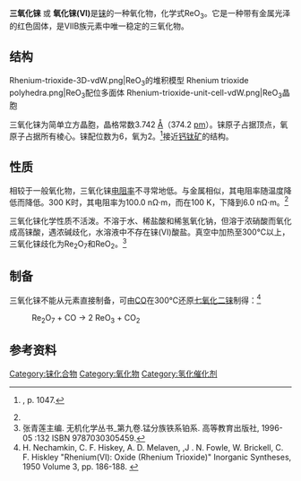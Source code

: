 {{chembox
| verifiedrevid = 432110388
| ImageFileL1 = Rhenium-trioxide-unit-cell-3D-balls-B.png
| ImageFileR1 = REO3.JPG
| ImageSize = 
| IUPACName = 三氧化铼
| OtherNames = Rhenia
| Section1 = {{Chembox Identifiers
| CASNo_Ref = {{cascite|correct|??}}
| CASNo = 1314-28-9
| PubChem = 102110
| EINECS = 215-228-8
| SMILES = O=[Re](=O)=O
| InChI = 1S/3O.Re
}}
| Section2 = {{Chembox Properties
| Formula = ReO<sub>3</sub>
| MolarMass = 234.205
| Appearance =深红色晶体
| Density = 6.92 g/cm<sup>3</sup>
| MeltingPt = 400 °C （分解）
| BoilingPt = 
| Solubility = 
| RefractIndex = 1.68
}}
| Section3 = {{Chembox Structure
|   CrystalStruct = 立方，[[皮尔逊符号|cP4]]
|   SpaceGroup = P''m<span style="text-decoration: overline">3</span>m'', 空间群 = 221
  }}
| Section7 = {{Chembox Hazards
| MainHazards = 
| FlashPt = 
| Autoignition = 
}}
}}
'''三氧化铼''' 或 '''氧化铼(VI)'''是[[铼|铼]]的一种氧化物，化学式ReO<sub>3</sub>。它是一种带有金属光泽的红色固体，是VIIB族元素中唯一稳定的三氧化物。

==结构==
<gallery>
Rhenium-trioxide-3D-vdW.png|ReO<sub>3</sub>的堆积模型
Rhenium trioxide polyhedra.png|ReO<sub>3</sub>配位多面体
Rhenium-trioxide-unit-cell-vdW.png|ReO<sub>3</sub>晶胞
</gallery>
三氧化铼为简单立方晶胞，晶格常数3.742 [[埃格斯特朗|Å]]（374.2 [[皮米|pm]]）。铼原子占据顶点，氧原子占据所有棱心。铼配位数为6，氧为2。<ref name="G&E1047">{{Greenwood&Earnshaw}}, p. 1047.</ref>接近[[钙钛矿|钙钛矿]]的结构。

==性质==
相较于一般氧化物，三氧化铼[[电阻率|电阻率]]不寻常地低。与金属相似，其电阻率随温度降低而降低。300 K时，其电阻率为100.0 nΩ·m，而在100 K，下降到6.0 nΩ·m。<ref name="G&E1047"/>

三氧化铼化学性质不活泼。不溶于水、稀盐酸和稀氢氧化钠，但溶于浓硝酸而氧化成高铼酸，遇浓碱歧化，水溶液中不存在铼(VI)酸盐。真空中加热至300℃以上，三氧化铼歧化为Re<sub>2</sub>O<sub>7</sub>和ReO<sub>2</sub>。<ref name="ino">张青莲主编. 无机化学丛书_第九卷.锰分族铁系铂系. 高等教育出版社, 1996-05 :132 ISBN 9787030305459.</ref>
==制备==
三氧化铼不能从元素直接制备，可由[[一氧化碳|CO]]在300℃还原[[七氧化二铼|七氧化二铼]]制得：<ref>H. Nechamkin, C. F. Hiskey, A. D. Melaven, ,J . N. Fowle, W. Brickell, C. F.
Hiskley "Rhenium(VI): Oxide (Rhenium Trioxide)" Inorganic Syntheses, 1950 Volume 3, pp. 186-188. {{DOI|10.1002/9780470132340.ch49}}</ref>

:Re<sub>2</sub>O<sub>7</sub> + CO → 2 ReO<sub>3</sub> + CO<sub>2</sub>

==参考资料==
{{reflist}}
[[Category:铼化合物|Category:铼化合物]]
[[Category:氧化物|Category:氧化物]]
[[Category:氢化催化剂|Category:氢化催化剂]]